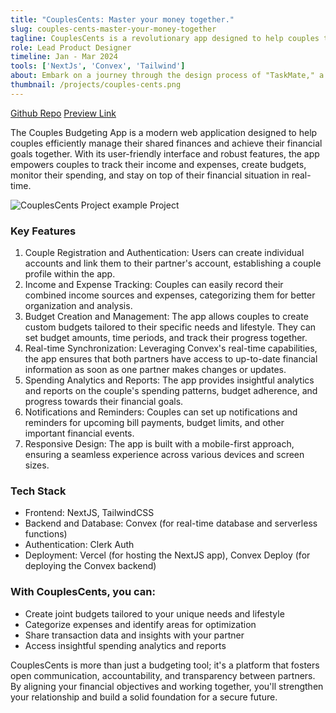 ```yaml
---
title: "CouplesCents: Master your money together."
slug: couples-cents-master-your-money-together
tagline: CouplesCents is a revolutionary app designed to help couples take control of their shared finances and achieve their goals as a team in realtime.
role: Lead Product Designer
timeline: Jan - Mar 2024
tools: ['NextJs', 'Convex', 'Tailwind']
about: Embark on a journey through the design process of "TaskMate," a revolutionary mobile app meticulously crafted to redefine the way we approach productivity. This case study delves into the challenges, inspirations, and creative decisions that shaped the intuitive interface, seamless user experience, and visually appealing design of TaskMate. Explore the intricacies of simplifying task management, fostering collaboration, and enhancing personal organization through this captivating exploration of mobile app design. Join the quest to discover the art of seamless productivity and how TaskMate stands as a testament to the power of thoughtful and user-centric design
thumbnail: /projects/couples-cents.png
---
```


[Github Repo](https://github.com/zakasalaheddine/couples-cents)
[Preview Link](https://couples-cents.vercel.app/)

The Couples Budgeting App is a modern web application designed to help couples efficiently manage their shared finances and achieve their financial goals together. With its user-friendly interface and robust features, the app empowers couples to track their income and expenses, create budgets, monitor their spending, and stay on top of their financial situation in real-time.



![CouplesCents Project example Project](/projects/couples-cents.gif)

### Key Features

1. Couple Registration and Authentication: Users can create individual accounts and link them to their partner's account, establishing a couple profile within the app.
2. Income and Expense Tracking: Couples can easily record their combined income sources and expenses, categorizing them for better organization and analysis.
3. Budget Creation and Management: The app allows couples to create custom budgets tailored to their specific needs and lifestyle. They can set budget amounts, time periods, and track their progress together.
4. Real-time Synchronization: Leveraging Convex's real-time capabilities, the app ensures that both partners have access to up-to-date financial information as soon as one partner makes changes or updates.
5. Spending Analytics and Reports: The app provides insightful analytics and reports on the couple's spending patterns, budget adherence, and progress towards their financial goals.
6. Notifications and Reminders: Couples can set up notifications and reminders for upcoming bill payments, budget limits, and other important financial events.
7. Responsive Design: The app is built with a mobile-first approach, ensuring a seamless experience across various devices and screen sizes.

### Tech Stack

- Frontend: NextJS, TailwindCSS
- Backend and Database: Convex (for real-time database and serverless functions)
- Authentication: Clerk Auth
- Deployment: Vercel (for hosting the NextJS app), Convex Deploy (for deploying the Convex backend)



### With CouplesCents, you can:

- Create joint budgets tailored to your unique needs and lifestyle
- Categorize expenses and identify areas for optimization
- Share transaction data and insights with your partner
- Access insightful spending analytics and reports

CouplesCents is more than just a budgeting tool; it's a platform that fosters open communication, accountability, and transparency between partners. By aligning your financial objectives and working together, you'll strengthen your relationship and build a solid foundation for a secure future.


